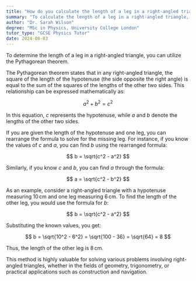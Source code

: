 ```yaml
---
title: "How do you calculate the length of a leg in a right-angled triangle?"
summary: "To calculate the length of a leg in a right-angled triangle, use the Pythagorean theorem."
author: "Dr. Sarah Wilson"
degree: "MSc in Physics, University College London"
tutor_type: "GCSE Physics Tutor"
date: 2024-06-03
---
```


To determine the length of a leg in a right-angled triangle, you can utilize the Pythagorean theorem.

The Pythagorean theorem states that in any right-angled triangle, the square of the length of the hypotenuse (the side opposite the right angle) is equal to the sum of the squares of the lengths of the other two sides. This relationship can be expressed mathematically as:

$$
a^2 + b^2 = c^2
$$

In this equation, $c$ represents the hypotenuse, while $a$ and $b$ denote the lengths of the other two sides.

If you are given the length of the hypotenuse and one leg, you can rearrange the formula to solve for the missing leg. For instance, if you know the values of $c$ and $a$, you can find $b$ using the rearranged formula:

$$
b = \sqrt{c^2 - a^2}
$$

Similarly, if you know $c$ and $b$, you can find $a$ through the formula:

$$
a = \sqrt{c^2 - b^2}
$$

As an example, consider a right-angled triangle with a hypotenuse measuring $10 \, \text{cm}$ and one leg measuring $6 \, \text{cm}$. To find the length of the other leg, you would use the formula for $b$:

$$
b = \sqrt{c^2 - a^2}
$$

Substituting the known values, you get:

$$
b = \sqrt{10^2 - 6^2} = \sqrt{100 - 36} = \sqrt{64} = 8
$$

Thus, the length of the other leg is $8 \, \text{cm}$.

This method is highly valuable for solving various problems involving right-angled triangles, whether in the fields of geometry, trigonometry, or practical applications such as construction and navigation.
    